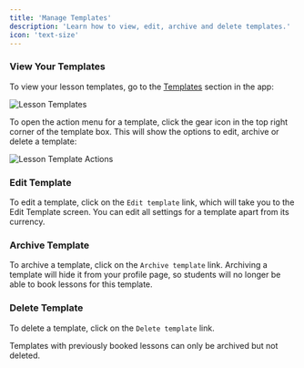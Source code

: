 ```yaml
---
title: 'Manage Templates'
description: 'Learn how to view, edit, archive and delete templates.'
icon: 'text-size'
---
```


### View Your Templates

To view your lesson templates, go to the [Templates](https://platform.tutoros.app/lesson-templates) section in the app:

![Lesson Templates](/images/lesson-templates.png)

To open the action menu for a template, click the gear icon in the top right corner of the template box. This will show the options to edit, archive or delete a template:

![Lesson Template Actions](/images/lesson-templates-action.png)

### Edit Template

To edit a template, click on the `Edit template` link, which will take you to the Edit Template screen. You can edit all settings for a template apart from its currency.

### Archive Template

To archive a template, click on the `Archive template` link. Archiving a template will hide it from your profile page, so students will no longer be able to book lessons for this template.

### Delete Template

To delete a template, click on the `Delete template` link.

<Note>Templates with previously booked lessons can only be archived but not deleted. </Note>
